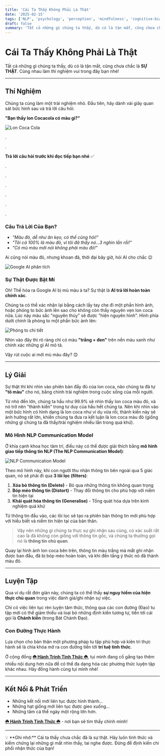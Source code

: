 ```yaml
---
title: 'Cái Ta Thấy Không Phải Là Thật'
date: '2025-02-15'
tags: ['NLP', 'psychology', 'perception', 'mindfulness', 'cognitive-bias']
draft: false
summary: 'Tất cả những gì chúng ta thấy, dù có là tận mắt, cũng chưa chắc là SỰ THẬT. Cùng nhau làm thí nghiệm vui để khám phá cách bộ não "bóp méo" thông tin qua mô hình NLP Communication Model.'
---
```


# Cái Ta Thấy Không Phải Là Thật

Tất cả những gì chúng ta thấy, dù có là tận mắt, cũng chưa chắc là **SỰ THẬT**. Cùng nhau làm thí nghiệm vui trong đây bạn nhé!

---

## Thí Nghiệm

Chúng ta cùng làm một trải nghiệm nhỏ. Đầu tiên, hãy dành vài giây quan sát bức hình sau và trả lời câu hỏi:

**"Bạn thấy lon Cocacola có màu gì?"**

<div style={{ maxWidth: '350px', margin: '0 auto' }}>
  <img src="/static/images/post/perception-effect/1.png" alt="Lon Coca Cola" style={{ width: '100%', height: 'auto' }} />
</div>

.

.

**Trả lời câu hỏi trước khi đọc tiếp bạn nhé** ✅

.

.

.

.

.

.

### Câu Trả Lời Của Bạn?

- *"Màu đỏ, dễ như ăn kẹo, có thế cũng hỏi!"*
- *"Tôi cá 100% là màu đỏ, vì tôi đã thấy nó...3 nghìn lần rồi!"*
- *"Có mù màu mới nói không phải màu đỏ!"*

Ai cũng nói màu đỏ, nhưng khoan đã, thời đại bây giờ, hỏi AI cho chắc 😉

![Google AI phân tích](/static/images/post/perception-effect/2.png)

### Sự Thật Được Bật Mí

Oh! Thế hóa ra Google AI bị mù màu à ta? Sự thật là **AI trả lời hoàn toàn chính xác**.

Chúng ta có thể xác nhận lại bằng cách lấy tay che đi một phần hình ảnh, hoặc phóng to bức ảnh lên sao cho không còn thấy nguyên vẹn lon coca nữa. Lúc này màu sắc "nguyên thủy" sẽ được "hiện nguyên hình". Hình phía dưới chính là phóng to một phần bức ảnh lên:

![Phóng to chi tiết](/static/images/post/perception-effect/3.png)

Nhìn vào đây thì rõ ràng chỉ có màu **"trắng + đen"** trên nền màu xanh như chính xác những gì AI mô tả.

Vậy rút cuộc ai mới mù màu đây? 😊

---

## Lý Giải

Sự thật thì khi nhìn vào phiên bản đầy đủ của lon coca, não chúng ta đã tự **"tô màu"** cho nó, bằng chính trải nghiệm trong cuộc sống của mỗi người.

Từ nhỏ đến lớn, chúng ta hầu như 99.9% sẽ nhìn thấy lon coca màu đỏ, và nó trở nên "thành kiến" trong tư duy của hầu hết chúng ta. Nên khi nhìn vào một bức hình có hình dạng là lon coca như ví dụ vừa rồi, thành kiến này sẽ ảnh hưởng rất lớn, khiến chúng ta đưa ra kết luận là lon coca màu đỏ (giống những gì chúng ta đã thấy/trải nghiệm nhiều lần trong quá khứ).

### Mô Hình NLP Communication Model

Ở khía cạnh khoa học tâm trí, điều này có thể được giải thích bằng **mô hình giao tiếp thông tin NLP (The NLP Communication Model)**:

![NLP Communication Model](/static/images/post/perception-effect/4.png)

Theo mô hình này, khi con người thu nhận thông tin bên ngoài qua 5 giác quan, nó sẽ phải đi qua **3 lõi lọc (filters)**:

1. **Xóa bỏ thông tin (Delete)** - Bỏ qua những thông tin không quan trọng
2. **Bóp méo thông tin (Distort)** - Thay đổi thông tin cho phù hợp với niềm tin hiện tại
3. **Khái quát hóa thông tin (Generalise)** - Tổng quát hóa dựa trên kinh nghiệm quá khứ

Từ thông tin đầu vào, các lõi lọc sẽ tạo ra phiên bản thông tin mới phù hợp với hiểu biết và niềm tin hiện tại của bản thân.

> Vậy nên những gì chúng ta thực sự ghi nhận sau cùng, có xác suất rất cao là đã không còn giống với thông tin gốc, và chúng ta thường gọi nó là **thông tin chủ quan**.

Quay lại hình ảnh lon coca bên trên, thông tin màu trắng mà mắt ghi nhận được ban đầu, đã bị bóp méo hoàn toàn, và khi đến tầng ý thức nó đã thành màu đỏ.

---

## Luyện Tập

Qua ví dụ rất đơn giản này, chúng ta có thể thấy **sự nguy hiểm của hiện thực chủ quan** trong việc đánh giá/ghi nhận sự việc.

Chỉ có việc liên tục rèn luyện tâm thức, thông qua các con đường (Đạo) tu tập mới có thể giảm thiểu và loại bỏ những định kiến tương tự, tiến tới cái gọi là **Chánh kiến** (trong Bát Chánh Đạo).

### Con Đường Thực Hành

Lựa chọn cho bản thân một phương pháp tu tập phù hợp và kiên trì thực hành sẽ là chìa khóa mở ra con đường tiến tới **trí tuệ tỉnh thức**.

Ở cộng đồng **[☘️ Hành Trình Tỉnh Thức ☘️](https://group.beincom.com/ref/QiWe6F?referral_code=QiWe6F&type=community&privacy=open)**, tụi mình đang cố gắng tạo thêm nhiều nội dung hơn nữa để có thể đa dạng hóa các phương thức luyện tập khác nhau. Hãy đồng hành cùng tụi mình nhé!

---

## Kết Nối & Phát Triển

- Những kết nối mới liên tục được hình thành...
- Những hạt giống mới liên tục được gieo xuống...
- Những tâm cá thể ngày một rộng lớn hơn.

**[☘️ Hành Trình Tỉnh Thức ☘️](https://group.beincom.com/ref/QiWe6F?referral_code=QiWe6F&type=community&privacy=open)** - nơi bạn sẽ tìm thấy chính mình!

---

<aside>
💡 **Ghi nhớ:** Cái ta thấy chưa chắc đã là sự thật. Hãy luôn tỉnh thức và kiểm chứng lại những gì mắt nhìn thấy, tai nghe được. Đừng để định kiến chi phối nhận thức của bạn!
</aside>

